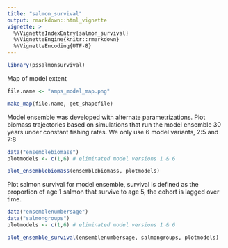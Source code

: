 ```yaml
---
title: "salmon_survival"
output: rmarkdown::html_vignette
vignette: >
  %\VignetteIndexEntry{salmon_survival}
  %\VignetteEngine{knitr::rmarkdown}
  %\VignetteEncoding{UTF-8}
---
```


```r
library(pssalmonsurvival)

```

Map of model extent

```r

file.name <- "amps_model_map.png"

make_map(file.name, get_shapefile)
```


Model ensemble was developed with alternate parametrizations. Plot biomass trajectories based on simulations that run the model ensemble 30 years under constant fishing rates. We only use 6 model variants, 2:5 and 7:8

```r

data("ensemblebiomass")
plotmodels <- c(1,6) # eliminated model versions 1 & 6

plot_ensemblebiomass(ensemblebiomass, plotmodels)

```


Plot salmon survival for model ensemble, survival is defined as the proportion of age 1 salmon that survive to age 5, the cohort is lagged over time. 

```r
data("ensemblenumbersage")
data("salmongroups")
plotmodels <- c(1,6) # eliminated model versions 1 & 6

plot_ensemble_survival(ensemblenumbersage, salmongroups, plotmodels)

```

